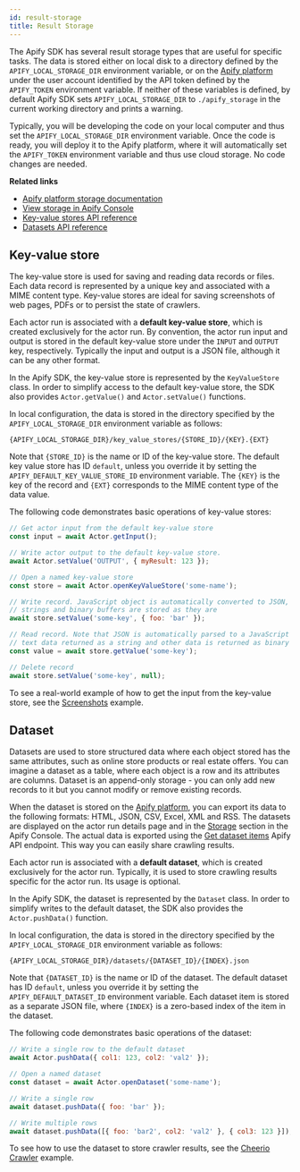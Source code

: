 ```yaml
---
id: result-storage
title: Result Storage
---
```



The Apify SDK has several result storage types that are useful for specific tasks. The data is stored either on local disk to a directory defined by the
`APIFY_LOCAL_STORAGE_DIR` environment variable, or on the [Apify platform](../guides/apify-platform) under the user account
identified by the API token defined by the `APIFY_TOKEN` environment variable. If neither of these variables is defined, by default Apify SDK sets
`APIFY_LOCAL_STORAGE_DIR` to `./apify_storage` in the current working directory and prints a warning.

Typically, you will be developing the code on your local computer and thus set the `APIFY_LOCAL_STORAGE_DIR` environment variable. Once the code is
ready, you will deploy it to the Apify platform, where it will automatically set the `APIFY_TOKEN` environment variable and thus use cloud storage. No
code changes are needed.

**Related links**

- [Apify platform storage documentation](https://docs.apify.com/storage)
- [View storage in Apify Console](https://console.apify.com/storage)
- [Key-value stores API reference](https://apify.com/docs/api/v2#/reference/key-value-stores)
- [Datasets API reference](https://docs.apify.com/api/v2#/reference/datasets)

## Key-value store

The key-value store is used for saving and reading data records or files. Each data record is represented by a unique key and associated with a MIME
content type. Key-value stores are ideal for saving screenshots of web pages, PDFs or to persist the state of crawlers.

Each actor run is associated with a **default key-value store**, which is created exclusively for the actor run. By convention, the actor run input
and output is stored in the default key-value store under the `INPUT` and `OUTPUT` key, respectively. Typically the input and output is a JSON file,
although it can be any other format.

In the Apify SDK, the key-value store is represented by the <ApiLink to="core/class/KeyValueStore">`KeyValueStore`</ApiLink> class. In order to simplify access to the default
key-value store, the SDK also provides <ApiLink to="apify/class/Actor#getValue">`Actor.getValue()`</ApiLink> and <ApiLink to="apify/class/Actor#setValue">`Actor.setValue()`</ApiLink> functions.

In local configuration, the data is stored in the directory specified by the `APIFY_LOCAL_STORAGE_DIR` environment variable as follows:

```
{APIFY_LOCAL_STORAGE_DIR}/key_value_stores/{STORE_ID}/{KEY}.{EXT}
```

Note that `{STORE_ID}` is the name or ID of the key-value store. The default key value store has ID `default`, unless you override it by setting the
`APIFY_DEFAULT_KEY_VALUE_STORE_ID` environment variable. The `{KEY}` is the key of the record and `{EXT}` corresponds to the MIME content type of the
data value.

The following code demonstrates basic operations of key-value stores:

```javascript
// Get actor input from the default key-value store
const input = await Actor.getInput();

// Write actor output to the default key-value store.
await Actor.setValue('OUTPUT', { myResult: 123 });

// Open a named key-value store
const store = await Actor.openKeyValueStore('some-name');

// Write record. JavaScript object is automatically converted to JSON,
// strings and binary buffers are stored as they are
await store.setValue('some-key', { foo: 'bar' });

// Read record. Note that JSON is automatically parsed to a JavaScript object,
// text data returned as a string and other data is returned as binary buffer
const value = await store.getValue('some-key');

// Delete record
await store.setValue('some-key', null);
```

To see a real-world example of how to get the input from the key-value store, see the [Screenshots](../examples/capture-screenshot) example.

## Dataset

Datasets are used to store structured data where each object stored has the same attributes, such as online store products or real estate offers. You
can imagine a dataset as a table, where each object is a row and its attributes are columns. Dataset is an append-only storage - you can only add new
records to it but you cannot modify or remove existing records.

When the dataset is stored on the [Apify platform](../guides/apify-platform), you can export its data to the following formats: HTML,
JSON, CSV, Excel, XML and RSS. The datasets are displayed on the actor run details page and in the
[Storage](https://console.apify.com/storage) section in the Apify Console. The actual data is exported using the
[Get dataset items](https://apify.com/docs/api/v2#/reference/datasets/item-collection/get-items) Apify API endpoint. This
way you can easily share crawling results.

Each actor run is associated with a **default dataset**, which is created exclusively for the actor run. Typically, it is used to store crawling
results specific for the actor run. Its usage is optional.

In the Apify SDK, the dataset is represented by the <ApiLink to="core/class/Dataset">`Dataset`</ApiLink> class. In order to simplify writes to the default dataset, the SDK
also provides the <ApiLink to="apify/class/Actor#pushData">`Actor.pushData()`</ApiLink> function.

In local configuration, the data is stored in the directory specified by the `APIFY_LOCAL_STORAGE_DIR` environment variable as follows:

```
{APIFY_LOCAL_STORAGE_DIR}/datasets/{DATASET_ID}/{INDEX}.json
```

Note that `{DATASET_ID}` is the name or ID of the dataset. The default dataset has ID `default`, unless you override it by setting the
`APIFY_DEFAULT_DATASET_ID` environment variable. Each dataset item is stored as a separate JSON file, where `{INDEX}` is a zero-based index of the
item in the dataset.

The following code demonstrates basic operations of the dataset:

```javascript
// Write a single row to the default dataset
await Actor.pushData({ col1: 123, col2: 'val2' });

// Open a named dataset
const dataset = await Actor.openDataset('some-name');

// Write a single row
await dataset.pushData({ foo: 'bar' });

// Write multiple rows
await dataset.pushData([{ foo: 'bar2', col2: 'val2' }, { col3: 123 }]);
```

To see how to use the dataset to store crawler results, see the [Cheerio Crawler](../examples/cheerio-crawler) example.
